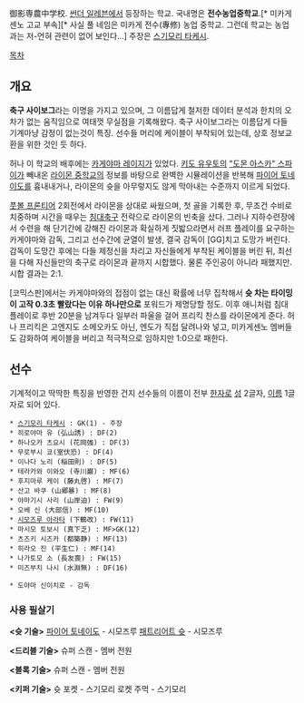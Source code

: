 御影専農中学校. [[썬더 일레븐]]에서 등장하는 학교. 국내명은 '''전수농업중학교'''.[* 미카게센노 고교 부속][* 사실 풀 네임은 미카게 전수(專修) 농업 중학교. 그런데 학교는 농업과는 저-언혀 관련이 없어 보인다...] 주장은 [[스기모리 타케시]].

[[목차]]

== 개요 ==
'''축구 사이보그'''라는 이명을 가지고 있으며, 그 이름답게 철저한 데이터 분석과 한치의 오차가 없는 움직임으로 여태껏 무실점을 기록해왔다. 축구 사이보그라는 이름답게 다들 기계마냥 감정이 없는것이 특징. 선수들 머리에 케이블이 부착되어 있는데, 상호 정보교환을 위한 것인 듯 하다.

허나 이 학교의 배후에는 [[카게야마 레이지(이나즈마 일레븐)|카게야마 레이지]]가 있었다. [[키도 유우토]]의 [["도몬 아스카" 스파이]]가 빼내온 [[라이몬 중학교]]의 정보를 바탕으로 완벽한 시뮬레이션을 반복해 [[파이어 토네이도]]를 흉내내거나, 라이몬의 슛을 아무렇지도 않게 막아내는 수준까지 이르게 되었다.

[[풋볼 프론티어]] 2회전에서 라이몬을 상대로 싸웠으며, 첫 골을 기록한 후, 무조건 수비로 치중하며 시간을 때우는 [[침대축구]] 전략으로 라이몬의 빈축을 샀다. 그러나 지하수련장에서 수련을 해 단기간에 강해진 라이몬과 확실하게 짓밟으라면서 러프 플레이를 요구하는 카게야마와 감독, 그리고 선수간에 균열이 발생, 결국 감독이 [GG]치고 도망가 버린다. 감독이 도망간 후에는 다들 제정신을 차리고 자신들에게 부착된 케이블을 버린 뒤, 최선을 다해 자신들만의 축구로 라이몬과 끝까지 시합했다. 물론 주인공이 아니라 패했지만. 시합 결과는 2:1.

[코믹스판]에서는 카게야마와의 접점이 없는 대신 확률에 너무 집착해서 '''슛 차는 타이밍이 고작 0.3초 빨랐다는 이유 하나만으로''' 포워드가 제명당할 정도. 이후 애니처럼 침대 플레이로 후반 20분을 남겨두다 일부러 파울을 걸어 프리킥 찬스를 라이몬에게 준다. 허나 프리킥은 고엔지도 소메오카도 아닌, 엔도가 직접 달려나와 넣고, 미카게센노 멤버들도 감화하여 케이블을 버리고 적극적으로 임하지만 1:0으로 패한다.

== 선수 ==
기계적이고 딱딱한 특징을 반영한 건지 선수들의 이름이 전부 [[한자]]로 [[성]] 2글자, [[이름]] 1글자로 되어 있다.

 * [[스기모리 타케시]] : GK(1) - 주장
 * 히로야마 유 (弘山誘) : DF(2)
 * 하나오카 츠요시 (花岡強) : DF(3)
 * 무로부시 쿄(室伏恐) : DF(4)
 * 이나다 노리 (稲田則) : DF(5)
 * 테라카와 이와오 (寺川巌) : MF(6)
 * 후지마루 케이 (藤丸啓) : MF(7)
 * 산고 바쿠 (山郷暴) : MF(8)
 * 야마기시 사리 (山岸迫) : FW(9)
 * 오베 신 (大部信) : MF(10)
 * [[시모즈루 아라타]] (下鶴改) : FW(11)
 * 마시모 토보시 (真下乏) : MF>GK(12)
 * 츠즈키 시즈카 (都築静) : MF(13)
 * 히라오 진 (平生仁) : MF(14)
 * 나가토모 소 (長友喪) : FW(15)
 * 미즈부치 나시 (水淵無) : DF(16)

 * 도야마 신이치로 - 감독

=== 사용 필살기 ===
'''<슛 기술>'''
[[파이어 토네이도]] - 시모즈루
[[패트리어트(미사일)|패트리어트 슛]]  - 시모즈루

'''<드리블 기술>'''
슈퍼 스캔 - 멤버 전원

'''<블록 기술>'''
슈퍼 스캔 - 멤버 전원

'''<키퍼 기술>'''
슛 포켓 - 스기모리
로켓 주먹 - 스기모리
